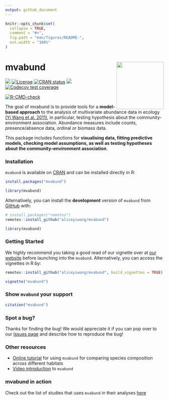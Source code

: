 ```yaml
---
output: github_document
---
```


<!-- README.md is generated from README.Rmd. Please edit that file -->

```r
knitr::opts_chunk$set(
  collapse = TRUE,
  comment = "#>",
  fig.path = "man/figures/README-",
  out.width = "100%"
)
```

# mvabund  <img src="man/figures/mvabund_hex.png" align="right" alt="" width="150" />

<!-- badges: start -->
[![](https://img.shields.io/badge/doi-10.1111/j.2041--210X.2012.00190.x-orange.svg)](https://doi.org/10.1111/j.2041-210X.2012.00190.x)
[![License](http://img.shields.io/badge/license-LGPL%20%28%3E=%202.1%29-brightgreen.svg?style=flat)](http://www.gnu.org/licenses/gpl-2.0.html) 
[![CRAN status](https://www.r-pkg.org/badges/version/mvabund)](https://CRAN.R-project.org/package=mvabund)
[![](http://cranlogs.r-pkg.org/badges/last-month/mvabund)](https://cran.r-project.org/package=mvabund)
[![Codecov test coverage](https://codecov.io/gh/eco-stats/mvabund/branch/master/graph/badge.svg)](https://app.codecov.io/gh/eco-stats/mvabund?branch=master)

[![R-CMD-check](https://github.com/eco-stats/mvabund/actions/workflows/R-CMD-check.yaml/badge.svg)](https://github.com/eco-stats/mvabund/actions/workflows/R-CMD-check.yaml)
<!-- badges: end -->

The goal of mvabund is to provide tools for a **model-based approach** to the analysis of multivariate abundance data in ecology [(Yi Wang et al. 2011)](https://besjournals.onlinelibrary.wiley.com/doi/10.1111/j.2041-210X.2012.00190.x), in particular, testing hypothesis about the community-environment association. Abundance measures include counts, presence/absence data, ordinal or biomass data. 

This package includes functions for **visualising data, fitting predictive models, checking model assumptions, as well as testing hypotheses about the community–environment association**.

### Installation

`mvabund` is available on [CRAN](https://CRAN.R-project.org/package=mvabund) and can be installed directly in R: 

```r
install.packages("mvabund")

library(mvabund)
```

Alternatively, you can install the **development** version of `mvabund` from [GitHub](https://github.com/) with:

```r
# install.packages("remotes")
remotes::install_github("aliceyiwang/mvabund")

library(mvabund)
```

### Getting Started

We highly recommend you taking a good read of our vignette over at [our website]() before launching into the `mvabund`. Alternatively, you can access the vignettes in R by:

```r
remotes::install_github("aliceyiwang/mvabund", build_vignettes = TRUE)

vignette("mvabund")
```


### Show `mvabund` your support

```r
citation("mvabund")
```

### Spot a bug? 

Thanks for finding the bug! We would appreciate it if you can pop over to our [Issues page](https://github.com/aliceyiwang/mvabund/issues) and describe how to reproduce the bug! 

### Other resources

- [Online tutorial](https://environmentalcomputing.net/statistics/mvabund/) for using `mvabund` for comparing species composition across different habitats 
- [Video introduction](http://eco-stats.blogspot.com/2012/03/introducing-mvabund-package-and-why.html) to `mvabund`

### mvabund in action
Check out the list of studies that uses `mvabund` in their analyses [here](https://scholar.google.com.au/scholar?cites=2455431763697722063&as_sdt=2005&sciodt=0,5&hl=en)
